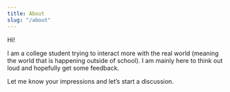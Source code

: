 ```yaml
---
title: About
slug: "/about"
---
```


Hi!

I am a college student trying to interact more with the real world (meaning the world that is happening outside of school). I am mainly here to think out loud and hopefully get some feedback.

Let me know your impressions and let’s start a discussion.
